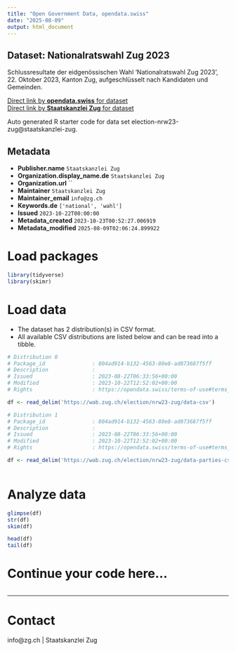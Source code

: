 ```yaml
---
title: "Open Government Data, opendata.swiss"
date: "2025-08-09"
output: html_document
---
```


## Dataset: Nationalratswahl Zug 2023

Schlussresultate der eidgenössischen Wahl 'Nationalratswahl Zug 2023', 22. Oktober 2023, Kanton Zug, aufgeschlüsselt nach Kandidaten und Gemeinden.

[Direct link by **opendata.swiss** for dataset](https://opendata.swiss/de/dataset/nationalratswahl-zug-2023)<br>
[Direct link by **Staatskanzlei Zug** for dataset](https://wab.zug.ch/election/nrw23-zug/data)

Auto generated R starter code for data set election-nrw23-zug@staatskanzlei-zug.

## Metadata

- **Publisher.name** `Staatskanzlei Zug`
- **Organization.display_name.de** `Staatskanzlei Zug`
- **Organization.url** ``
- **Maintainer** `Staatskanzlei Zug`
- **Maintainer_email** `info@zg.ch`
- **Keywords.de** `['national', 'wahl']`
- **Issued** `2023-10-22T00:00:00`
- **Metadata_created** `2023-10-23T00:52:27.006919`
- **Metadata_modified** `2025-08-09T02:06:24.899922`


# Load packages

```r

library(tidyverse)
library(skimr)

```

# Load data

-   The dataset has 2 distribution(s) in CSV format.
-   All available CSV distributions are listed below and can be read into a tibble.

```r

# Distribution 0
# Package_id               : 804ad914-b132-4563-80e8-ad073687f5ff
# Description              : 
# Issued                   : 2023-08-22T06:33:56+00:00
# Modified                 : 2023-10-22T12:52:02+00:00
# Rights                   : https://opendata.swiss/terms-of-use#terms_by

df <- read_delim('https://wab.zug.ch/election/nrw23-zug/data-csv')

# Distribution 1
# Package_id               : 804ad914-b132-4563-80e8-ad073687f5ff
# Description              : 
# Issued                   : 2023-08-22T06:33:56+00:00
# Modified                 : 2023-10-22T12:52:02+00:00
# Rights                   : https://opendata.swiss/terms-of-use#terms_by

df <- read_delim('https://wab.zug.ch/election/nrw23-zug/data-parties-csv')



```

# Analyze data

```r

glimpse(df)
str(df)
skim(df)

head(df)
tail(df)

```

# Continue your code here...

```r

```

------------------------------------------------------------------------

# Contact

info@zg.ch | Staatskanzlei Zug
